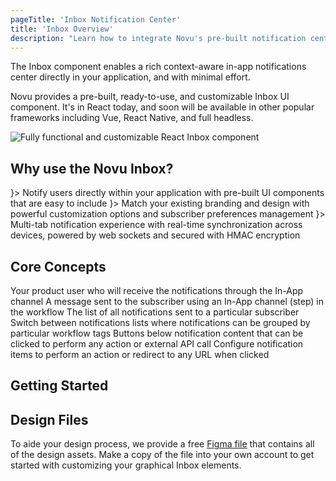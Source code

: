 ```yaml
---
pageTitle: 'Inbox Notification Center'
title: 'Inbox Overview'
description: "Learn how to integrate Novu's pre-built notification center component to add real-time in-app notifications to your application."
---
```


The Inbox component enables a rich context-aware in-app notifications center directly in your application, and with minimal effort.

Novu provides a pre-built, ready-to-use, and customizable Inbox UI component. It's in React today, and soon will be available in other popular frameworks including Vue, React Native, and full headless.

<img 
  src="/images/inbox.png" 
  alt="Fully functional and customizable React Inbox component"
/>

## Why use the Novu Inbox?

<Cards>
  <Card title="In-App Notifications" icon={<MessageSquare />}>
    Notify users directly within your application with pre-built UI components that are easy to include
  </Card>
  <Card title="Highly Customizable" icon={<Palette />}>
    Match your existing branding and design with powerful customization options and subscriber preferences management
  </Card>
  <Card title="Real-time Sync" icon={<Zap />}>
    Multi-tab notification experience with real-time synchronization across devices, powered by web sockets and secured with HMAC encryption
  </Card>
</Cards>

## Core Concepts

<Cards>
  <Card title="Subscriber" href="#subscriber">
    Your product user who will receive the notifications through the In-App channel
  </Card>
  <Card title="Notification" href="#notification">
    A message sent to the subscriber using an In-App channel (step) in the workflow
  </Card>
  <Card title="Notifications List" href="#notifications-list">
    The list of all notifications sent to a particular subscriber
  </Card>
  <Card title="Tabs" href="#tabs">
    Switch between notifications lists where notifications can be grouped by particular workflow tags
  </Card>
  <Card title="Notification Actions" href="#notification-actions">
    Buttons below notification content that can be clicked to perform any action or external API call
  </Card>
  <Card title="Redirect URL" href="#redirect-url">
    Configure notification items to perform an action or redirect to any URL when clicked
  </Card>
</Cards>

## Getting Started

<Cards>
  <Card 
    title="React" 
    href="/inbox/react/get-started"
    description="Get started with our pre-built UI component in React"
  />
  <Card 
    title="Headless" 
    href="/inbox/headless/get-started"
    description="Build custom UI for other frameworks like Vue, Angular etc. using our headless library"
  />
  <Card 
    title="React Native" 
    href="/inbox/react-native/quickstart"
    description="Add a notification feed to your React Native app"
  />
</Cards>

## Design Files

To aide your design process, we provide a free [Figma file](https://www.figma.com/community/file/1425407348374863860) that contains all of the design assets. Make a copy of the file into your own account to get started with customizing your graphical Inbox elements.